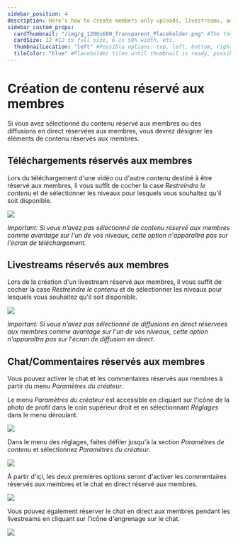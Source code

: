```yaml
---
sidebar_position: 4
description: Here's how to create members-only uploads, livestreams, and chat.
sidebar_custom_props:
  cardThumbnail: "/img/g_1200x600_Transparent_Placeholder.png" #The thumbnail on the category card.
  cardSize: 12 #12 is full size, 6 is 50% width, etc.
  thumbnailLocation: "left" #Possible options: top, left, bottom, right, none
  tileColor: "blue" #Placeholder tiles until thumbnail is ready, possible options: blue, cream, darkpurple, lightpurple, mauve, orange, pink, none
---
```


# Création de contenu réservé aux membres

Si vous avez sélectionné du contenu réservé aux membres ou des diffusions en direct réservées aux membres, vous devrez désigner les éléments de contenu réservés aux membres.

## Téléchargements réservés aux membres

Lors du téléchargement d'une vidéo ou d'autre contenu destiné à être réservé aux membres, il vous suffit de cocher la case *Restreindre le contenu* et de sélectionner les niveaux pour lesquels vous souhaitez qu'il soit disponible.

![](https://i.imgur.com/BBDkllL.png)

*Important: Si vous n'avez pas sélectionné de contenu réservé aux membres comme avantage sur l'un de vos niveaux, cette option n'apparaîtra pas sur l'écran de téléchargement.*

## Livestreams réservés aux membres

Lors de la création d'un livestream réservé aux membres, il vous suffit de cocher la case *Restreindre le contenu* et de sélectionner les niveaux pour lesquels vous souhaitez qu'il soit disponible.

![](https://i.imgur.com/BBDkllL.png)

*Important: Si vous n'avez pas sélectionné de diffusions en direct réservées aux membres comme avantage sur l'un de vos niveaux, cette option n'apparaîtra pas sur l'écran de diffusion en direct.*

## Chat/Commentaires réservés aux membres

Vous pouvez activer le chat et les commentaires réservés aux membres à partir du menu *Paramètres du créateur*.

Le menu *Paramètres du créateur* est accessible en cliquant sur l'icône de la photo de profil dans le coin supérieur droit et en sélectionnant *Réglages* dans le menu déroulant.

![](https://i.imgur.com/Bmqh81Y.jpg)

Dans le menu des réglages, faites défiler jusqu'à la section *Paramètres de contenu* et sélectionnez *Paramètres du créateur*.

![](https://i.imgur.com/D33SuN0.png)

À partir d'içi, les deux premières options seront d'activer les commentaires réservés aux membres et le chat en direct réservé aux membres.

![](https://i.imgur.com/tTLmFCT.png)

Vous pouvez également réserver le chat en direct aux membres pendant les livestreams en cliquant sur l'icône d'engrenage sur le chat.

![](https://i.imgur.com/JSFicSW.png)
